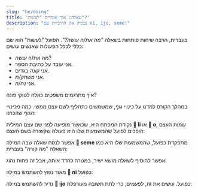 ```yaml
---
slug: "he/doing"
title: 'שאלה: איך אומרים "לעשות"?'
description: "נעמיק את ההיכרות עם ni, ijo, seme!"
---
```



בעברית, הרבה שיחות פותחות בשאלה _"מה את/ה עושה?"_. הפועל "לעשות" הוא שם כללי לכלל הפעולות שאנשים עושים:

- מה את/ה _עושה_?
- אני _עובד_ על כתיבת הספר.
- אני _קונה_ בגדים.
- אני _משחק/ת_.
- אני _נח/ה_.

איך מתרגמים משפטים כאלה לטוקי פונה?

במהלך הקורס למדנו על _כינויי גוף_, שמשמשים כתחליף לשם עצם ממשי. כמה _מכינויי הגוף_ שהכרנו:

<List>
  <Word sl="ni" m="זה, הזה, זו, הזו, האלה" />
  <Word sl="ijo" m="משהו" />
  <Word sl="seme" m="מה? איזה?" />
</List>

נקודת המפתח היא, שכאשר מופיעה לפני שם עצם המילית **󱤧 li** או **󱥄 o**, שמות העצם הופכים לפועל שהמשמעות שלו היא פעולה שקשורה בשם העצם:

<List>
  <Word sl="ni" m="לעשות את זה" />
  <Word sl="ijo" m="לעשות משהו" />
  <Word sl="seme" m="מה קורה?" />
</List>

אפשר לנסח שאלה שבה המילה **󱥙 seme** מתפקדת כפועל, שהמשמעות שלו היא כמו השאלה "מה קורה" בעברית: 

<List>
  <Sentence sl="sina seme?" m="מה קורה איתך? (מה אתה עושה?)" />
  <Sentence sl="mi esun e len." m="אני קונה בגדים." />
</List>

אפשר להוסיף לשאלה מושא ישיר, במטרה לחדד אותה, אבל זה פחות נהוג:

<List>
  <Sentence sl="sina seme e len?" m="מה את/ה עושה עם הבגדים?" />
  <Sentence sl="mi esun e ona." m="אני קונה אותם." />
</List>

מאוד נפוץ להשתמש במילה **󱥁 ni** כפועל:
<List>
  <Sentence sl="o pana e moku tawa soweli mi!" m="תאכיל/י את החתול!" />
  <Sentence sl="mi ni." m="אני על זה! (אני עושה את זה)" />
</List>

נדיר להשתמש במילה **󱤌 ijo** כפועל. עושים את זה, לפעמים, כדי לתת תשובה מעורפלת:

<List>
  <Sentence sl="ona li seme?" m="מה היא עושה?" />
  <Sentence sl="ona li ijo e lipu mi!" m="היא עושה משהו שקשור לספר שלי!" />
</List>

